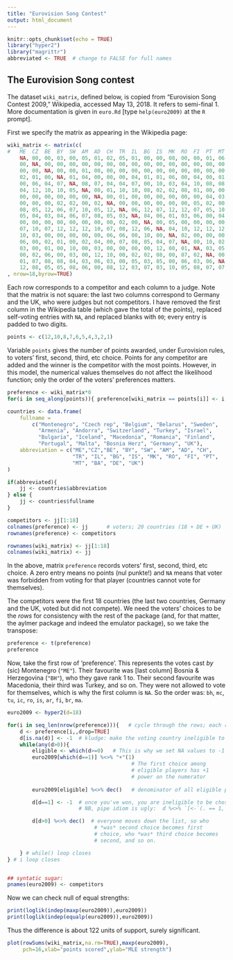 ```yaml
---
title: "Eurovision Song Contest"
output: html_document
---
```


```r
knitr::opts_chunk$set(echo = TRUE)
library("hyper2")
library("magrittr")
abbreviated <- TRUE  # change to FALSE for full names
```

## The Eurovision Song contest

The dataset `wiki_matrix`, defined below, is copied from "Eurovision
Song Contest 2009," Wikipedia, accessed May 13, 2018.  It refers to
semi-final 1.  More documentation is given in `euro.Rd` [type
`help(euro2009)` at the `R` prompt].

First we specify the matrix as appearing in the Wikipedia page:

```r
wiki_matrix <- matrix(c(
#   ME  CZ  BE  BY  SW  AM  AD  CH  TR  IL  BG  IS  MK  RO  FI  PT  MT  BA  DE  UK
    NA, 00, 00, 03, 00, 05, 01, 02, 05, 01, 00, 00, 08, 00, 00, 01, 06, 10, 02, 00, # ME
    00, NA, 00, 00, 00, 00, 00, 00, 00, 00, 00, 00, 00, 00, 00, 00, 00, 00, 00, 00, # CZ
    00, 00, NA, 00, 00, 01, 00, 00, 00, 00, 00, 00, 00, 00, 00, 00, 00, 00, 00, 00, # BE
    02, 01, 00, NA, 01, 04, 00, 00, 00, 04, 01, 01, 06, 00, 04, 00, 01, 00, 00, 00, # BY
    00, 06, 04, 07, NA, 08, 07, 04, 04, 07, 00, 10, 03, 04, 10, 08, 08, 04, 04, 07, # SW
    04, 12, 10, 10, 05, NA, 00, 01, 10, 10, 08, 02, 02, 08, 01, 00, 00, 01, 10, 05, # AM
    00, 00, 00, 00, 00, 00, NA, 00, 01, 00, 00, 00, 00, 00, 00, 04, 03, 00, 00, 00, # AD
    00, 00, 00, 02, 02, 00, 02, NA, 00, 00, 00, 00, 00, 00, 05, 02, 00, 02, 00, 00, # CH
    08, 05, 12, 06, 07, 10, 05, 12, NA, 06, 12, 07, 12, 12, 07, 05, 10, 12, 12, 12, # TR
    05, 04, 03, 04, 06, 07, 08, 05, 03, NA, 04, 06, 01, 03, 06, 00, 04, 00, 05, 01, # IL
    00, 00, 00, 00, 00, 00, 00, 00, 02, 00, NA, 00, 05, 00, 00, 00, 00, 00, 00, 00, # BG
    07, 10, 07, 12, 12, 12, 10, 07, 08, 12, 06, NA, 04, 10, 12, 12, 12, 07, 06, 08, # IS
    10, 03, 00, 00, 00, 00, 00, 06, 06, 00, 10, 00, NA, 02, 00, 00, 00, 08, 00, 00, # MK
    06, 00, 02, 01, 00, 02, 04, 00, 07, 08, 05, 04, 07, NA, 00, 10, 02, 06, 01, 02, # RO
    03, 00, 01, 00, 10, 00, 03, 00, 00, 00, 00, 12, 00, 01, NA, 03, 05, 00, 00, 04, # FI
    00, 02, 06, 00, 03, 00, 12, 10, 00, 02, 02, 08, 00, 07, 02, NA, 00, 03, 07, 06, # PT
    01, 07, 08, 08, 04, 03, 06, 03, 00, 05, 03, 05, 00, 06, 03, 06, NA, 05, 03, 10, # MT
    12, 08, 05, 05, 08, 06, 00, 08, 12, 03, 07, 03, 10, 05, 08, 07, 07, NA, 08, 03) # BA
, nrow=18,byrow=TRUE)
```

Each row corresponds to a competitor and each column to a judge.  Note
that the matrix is not square: the last two columns correspond to
Germany and the UK, who were judges but not competitors.  I have
removed the first column in the Wikipedia table (which gave the total
of the points), replaced self-voting entries with `NA`, and replaced
blanks with `00`; every entry is padded to two digits.


```r
points <- c(12,10,8,7,6,5,4,3,2,1)
```

Variable `points` gives the number of points awarded, under Eurovision
rules, to voters' first, second, third, etc choice.  Points for any
competitor are added and the winner is the competitor with the most
points.  However, in this model, the numerical values themselves do
not affect the likelihood function; only the order of the voters'
preferences matters.

```r
preference <- wiki_matrix*0  
for(i in seq_along(points)){ preference[wiki_matrix == points[i]] <- i }

countries <- data.frame(
    fullname =
        c("Montenegro", "Czech rep", "Belgium", "Belarus", "Sweden",
          "Armenia", "Andorra", "Switzerland", "Turkey", "Israel",
          "Bulgaria", "Iceland", "Macedonia", "Romania", "Finland",
          "Portugal", "Malta", "Bosnia Herz", "Germany", "UK"),
    abbreviation = c("ME","CZ","BE", "BY", "SW", "AM", "AD", "CH",
                     "TR", "IL", "BG", "IS", "MK", "RO", "FI", "PT",
                     "MT", "BA", "DE", "UK")
)

if(abbreviated){ 
    jj <- countries$abbreviation
} else { 
    jj <- countries$fullname
}

competitors <- jj[1:18]
colnames(preference) <- jj      # voters; 20 countries (18 + DE + UK)
rownames(preference) <- competitors  

rownames(wiki_matrix) <- jj[1:18]
colnames(wiki_matrix) <- jj
```

In the above, matrix `preference` records voters' first, second, third,
etc choice.  A zero entry means no points (nul punkte!) and `NA` means
that voter was forbidden from voting for that player (countries cannot
vote for themselves).

The competitors were the first 18 countries (the last two countries,
Germany and the UK, voted but did not compete).  We need the voters'
choices to be the *rows* for consistency with the rest of the package
(and, for that matter, the aylmer package and indeed the emulator
package), so we take the transpose:

```r
preference <- t(preference)
preference
```

Now, take the first row of 'preference'.  This represents the votes
cast *by* (sic) Montenegro (`"ME"`).  Their favourite was [last column]
Bosnia & Herzegovina (`"BH"`), who they gave rank 1 to.  Their second
favourite was Macedonia, their third was Turkey, and so on.  They were
not allowed to vote for themselves, which is why the first column is
`NA`.  So the order was: `bh`, `mc`, `tu`, `ic`, `ro`, `is`, `ar`,
`fi`, `br`, `ma`.

```r
euro2009 <- hyper2(d=18)

for(i in seq_len(nrow(preference))){   # cycle through the rows; each row is a voter
    d <- preference[i,,drop=TRUE]
    d[is.na(d)] <- -1  # kludge: make the voting country ineligible to vote.
    while(any(d>0)){
        eligible <- which(d>=0)   # This is why we set NA values to -1
        euro2009[which(d==1)] %<>% "+"(1)
                                        # The first choice among
                                        # eligible players has +1
                                        # power on the numerator
        
        euro2009[eligible] %<>% dec()   # denominator of all eligible players

        d[d==1] <- -1  # once you've won, you are ineligible to be chosen again
                       # NB, pipe idiom is ugly:  d %<>% `[<-`(. == 1, -1)

        d[d>0] %<>% dec()  # everyone moves down the list, so who
                            # *was* second choice becomes first
                            # choice, who *was* third choice becomes
                            # second, and so on.

    } # while() loop closes
} # i loop closes


## syntatic sugar:
pnames(euro2009) <- competitors
```

Now we can check null of equal strengths:

```r
print(loglik(indep(maxp(euro2009)),euro2009))
print(loglik(indep(equalp(euro2009)),euro2009))
```

Thus the difference is about 122 units of support, surely significant.


```r
plot(rowSums(wiki_matrix,na.rm=TRUE),maxp(euro2009),
     pch=16,xlab="points scored",ylab="MLE strength")
```

